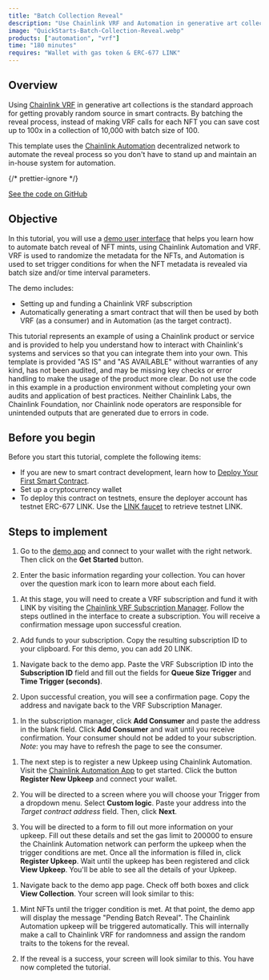 ```yaml
---
title: "Batch Collection Reveal"
description: "Use Chainlink VRF and Automation in generative art collections."
image: "QuickStarts-Batch-Collection-Reveal.webp"
products: ["automation", "vrf"]
time: "180 minutes"
requires: "Wallet with gas token & ERC-677 LINK"
---
```



## Overview

Using [Chainlink VRF](https://docs.chain.link/vrf/) in generative art collections is the standard approach for getting provably random source in smart contracts. By batching the reveal process, instead of making VRF calls for each NFT you can save cost up to 100x in a collection of 10,000 with batch size of 100.

This template uses the [Chainlink Automation](https://automation.chain.link) decentralized network to automate the reveal process so you don't have to stand up and maintain an in-house system for automation.

{/* prettier-ignore */}
<div class="remix-callout">
  <a href="https://github.com/smartcontractkit/chainlink-automation-templates/tree/main/batch-nft-reveal">See the code on GitHub</a>
</div>

## Objective

In this tutorial, you will use a [demo user interface](https://automation.chainlink-demo.app) that helps you learn how to automate batch reveal of NFT mints, using Chainlink Automation and VRF. VRF is used to randomize the metadata for the NFTs, and Automation is used to set trigger conditions for when the NFT metadata is revealed via batch size and/or time interval parameters.

The demo includes:

- Setting up and funding a Chainlink VRF subscription
- Automatically generating a smart contract that will then be used by both VRF (as a consumer) and in Automation (as the target contract).

<Aside type="caution" title="Disclaimer">
  This tutorial represents an example of using a Chainlink product or service and is provided to help you understand how
  to interact with Chainlink's systems and services so that you can integrate them into your own. This template is
  provided "AS IS" and "AS AVAILABLE" without warranties of any kind, has not been audited, and may be missing key
  checks or error handling to make the usage of the product more clear. Do not use the code in this example in a
  production environment without completing your own audits and application of best practices. Neither Chainlink Labs,
  the Chainlink Foundation, nor Chainlink node operators are responsible for unintended outputs that are generated due
  to errors in code.
</Aside>

## Before you begin

Before you start this tutorial, complete the following items:

- If you are new to smart contract development, learn how to [Deploy Your First Smart Contract](/getting-started/deploy-your-first-contract).
- Set up a cryptocurrency wallet
- To deploy this contract on testnets, ensure the deployer account has testnet ERC-677 LINK. Use the [LINK faucet](https://faucets.chain.link/) to retrieve testnet LINK.

## Steps to implement

<Accordion title="Enter your collection information" number={1}>

1. Go to the [demo app](https://automation.chainlink-demo.app/) and connect to your wallet with the right network. Then click on the **Get Started** button.

   <ClickToZoom
     src="/images/automation/qs-batch-reveal/batch-reveal1.png"
     alt="Batch Collection Quickstart Step 1"
     style="max-width: 70%;"
   />

1. Enter the basic information regarding your collection. You can hover over the question mark icon to learn more about each field.

   <ClickToZoom
     src="/images/automation/qs-batch-reveal/batch-reveal2.png"
     alt="Batch Collection Quickstart Step 2"
     style="max-width: 70%;"
   />

</Accordion>

<Accordion title="Configure your VRF subscription" number={2}>

1. At this stage, you will need to create a VRF subscription and fund it with LINK by visiting the [Chainlink VRF Subscription Manager](https://vrf.chain.link/). Follow the steps outlined in the interface to create a subscription. You will receive a confirmation message upon successful creation.

1. Add funds to your subscription. Copy the resulting subscription ID to your clipboard. For this demo, you can add 20 LINK.

<ClickToZoom
  src="/images/automation/qs-batch-reveal/batch-reveal3.png"
  alt="Batch Collection Quickstart Step 3"
  style="max-width: 70%;"
/>

<ClickToZoom
  src="/images/automation/qs-batch-reveal/batch-reveal4.png"
  alt="Batch Collection Quickstart Step 4"
  style="max-width: 70%;"
/>

1. Navigate back to the demo app. Paste the VRF Subscription ID into the **Subscription ID** field and fill out the fields for **Queue Size Trigger** and **Time Trigger (seconds)**.

1. Upon successful creation, you will see a confirmation page. Copy the address and navigate back to the VRF Subscription Manager.

<ClickToZoom
  src="/images/automation/qs-batch-reveal/batch-reveal5.png"
  alt="Batch Collection Quickstart Step 5"
  style="max-width: 70%;"
/>

1. In the subscription manager, click **Add Consumer** and paste the address in the blank field. Click **Add Consumer** and wait until you receive confirmation. Your consumer should not be added to your subscription. _Note_: you may have to refresh the page to see the consumer.

<ClickToZoom
  src="/images/automation/qs-batch-reveal/batch-reveal6.png"
  alt="Batch Collection Quickstart Step 6"
  style="max-width: 70%;"
/>

</Accordion>

<Accordion title="Create an Automation Upkeep" number={3}>

1. The next step is to register a new Upkeep using Chainlink Automation. Visit the [Chainlink Automation App](https://automation.chain.link/) to get started. Click the button **Register New Upkeep** and connect your wallet.

1. You will be directed to a screen where you will choose your Trigger from a dropdown menu. Select **Custom logic**. Paste your address into the _Target contract address_ field. Then, click **Next**.

1. You will be directed to a form to fill out more information on your upkeep. Fill out these details and set the gas limit to 200000 to ensure the Chainlink Automation network can perform the upkeep when the trigger conditions are met. Once all the information is filled in, click **Register Upkeep**. Wait until the upkeep has been registered and click **View Upkeep**. You'll be able to see all the details of your Upkeep.

</Accordion>

<Accordion title="Trigger the upkeep" number={4}>

1. Navigate back to the demo app page. Check off both boxes and click **View Collection**. Your screen will look similar to this:

<ClickToZoom
  src="/images/automation/qs-batch-reveal/batch-reveal7.png"
  alt="Batch Collection Quickstart Step 7"
  style="max-width: 70%;"
/>

1. Mint NFTs until the trigger condition is met. At that point, the demo app will display the message "Pending Batch Reveal". The Chainlink Automation upkeep will be triggered automatically. This will internally make a call to Chainlink VRF for randomness and assign the random traits to the tokens for the reveal.

1. If the reveal is a success, your screen will look similar to this. You have now completed the tutorial.

<ClickToZoom
  src="/images/automation/qs-batch-reveal/batch-reveal8.png"
  alt="Batch Collection Quickstart Step 8"
  style="max-width: 70%;"
/>

</Accordion>
